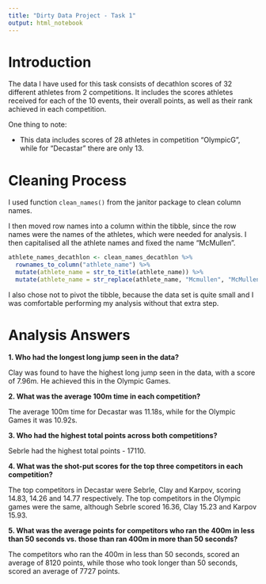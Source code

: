 ```yaml
---
title: "Dirty Data Project - Task 1"
output: html_notebook
---
```


# Introduction

The data I have used for this task consists of decathlon scores of 32 different
athletes from 2 competitions. It includes the scores athletes received for each 
of the 10 events, their overall points, as well as their rank achieved in each
competition. 

One thing to note:

* This data includes scores of 28 athletes in competition "OlympicG", while 
for "Decastar" there are only 13.

# Cleaning Process

I used function `clean_names()` from the janitor package to clean column names.

I then moved row names into a column within the tibble, since the row names were
the names of the athletes, which were needed for analysis. I then capitalised 
all the athlete names and fixed the name "McMullen".

```r
athlete_names_decathlon <- clean_names_decathlon %>% 
  rownames_to_column("athlete_name") %>% 
  mutate(athlete_name = str_to_title(athlete_name)) %>% 
  mutate(athlete_name = str_replace(athlete_name, "Mcmullen", "McMullen"))
```

I also chose not to pivot the tibble, because the data set is quite small and 
I was comfortable performing my analysis without that extra step.

# Analysis Answers

**1. Who had the longest long jump seen in the data?**

Clay was found to have the highest long jump seen in the data, with a score of 
7.96m. He achieved this in the Olympic Games.

**2. What was the average 100m time in each competition?**

The average 100m time for Decastar was 11.18s, while for the Olympic Games it 
was 10.92s. 

**3. Who had the highest total points across both competitions?**

Sebrle had the highest total points - 17110.

**4. What was the shot-put scores for the top three competitors in each 
competition?**

The top competitors in Decastar were Sebrle, Clay and Karpov, scoring 14.83,
14.26 and 14.77 respectively. The top competitors in the Olympic games were 
the same, although Sebrle scored 16.36, Clay 15.23 and Karpov 15.93.

**5. What was the average points for competitors who ran the 400m in less than 
50 seconds vs. those than ran 400m in more than 50 seconds?**

The competitors who ran the 400m in less than 50 seconds, scored an average of
8120 points, while those who took longer than 50 seconds, scored an average of 
7727 points.